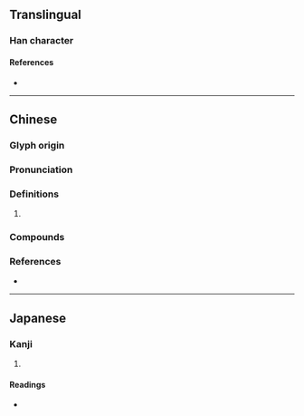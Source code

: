 {{character info}}
==Translingual==

===Han character===
{{Han char|rn=30|rad=口|as=05|sn=8|four=65047|canj=RGB|ids=⿰口冉}}

====References====
* {{Han ref|kx=0181.300|dkj=03435|dj=0399.330|hdz=10600.060|uh=5465|ud=21605|bh=CBE4|bd=52196}}

----

==Chinese==
{{zh-forms|alt=𠰩}}

===Glyph origin===
{{Han etym}}

===Pronunciation===
{{zh-pron
|m=rán
|c=jim4,jam1
|mc=y
|oc=y
|cat=
}}

===Definitions===
{{zh-hanzi}}

# {{zh-only|呥呥}}

===Compounds===
{{zh-der|呥呥}}

===References===
* {{R:yue:mfccd}}

----

==Japanese==

===Kanji===
{{ja-kanji|grade=|rs=口05}}

# {{rfdef|ja|sort=口05}}

====Readings====
* {{ja-readings|on=[[ぜん]] (zen), [[ねん]] (nen)|kun=[[かむさま]] (kamusama)}}